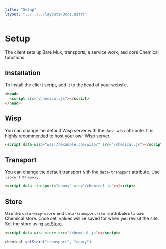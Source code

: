 ```yaml
---
title: "Setup"
layout: "../../../layouts/Docs.astro"
---
```


# Setup

The client sets up Bare Mux, transports, a service work, and core Chemical functions.

## Installation

To install the client script, add it to the head of your website.

```html
<head>
  <script src="/chemical.js"></script>
</head>
```

## Wisp

You can change the default Wisp server with the `data-wisp` attribute. It is highly recommended to host your own Wisp server.

```html
<script data-wisp="wss://example.com/wisp/" src="/chemical.js"></script>
```

## Transport

You can change the default transport with the `data-transport` attribute. Use `libcurl` or `epoxy`.

```html
<script data-transport="epoxy" src="/chemical.js"></script>
```

## Store

Use the `data-wisp-store` and `data-transport-store` attributes to use Chemical store. Once set, values will be saved for when you revisit the site. Set the store using [setStore](/docs/client/set-store).

```html
<script data-wisp-store src="/chemical.js"></script>
```

```js
chemical.setStore("transport", "epoxy")
```